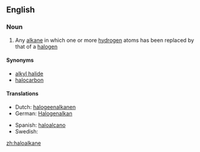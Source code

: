 ==English==
===Noun===
{{wikipedia}}
{{en-noun}}

# {{context|organic chemistry}} Any [[alkane]] in which one or more [[hydrogen]] atoms has been replaced by that of a [[halogen]]

====Synonyms====
*[[alkyl halide]]
*[[halocarbon]]

====Translations====
{{trans-top|chemical compound}}
* Dutch: [[halogeenalkanen]]
* German: [[Halogenalkan]]
{{trans-mid}}
* Spanish: [[haloalcano]]
* Swedish: {{t-|sv|halogenalkan|c}}
{{trans-bottom}}

[[zh:haloalkane]]